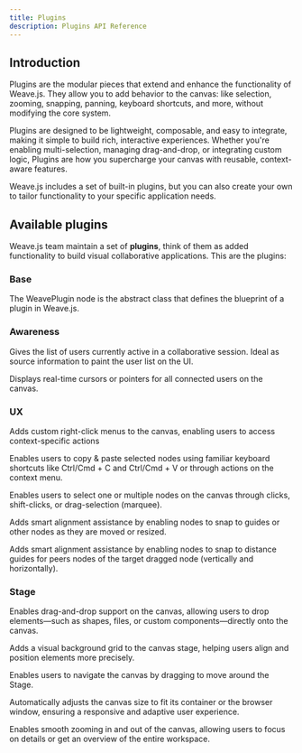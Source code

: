 ```yaml
---
title: Plugins
description: Plugins API Reference
---
```


## Introduction

Plugins are the modular pieces that extend and enhance the functionality of Weave.js.
They allow you to add behavior to the canvas: like selection, zooming, snapping, panning,
keyboard shortcuts, and more, without modifying the core system.

Plugins are designed to be lightweight, composable, and easy to integrate, making it simple
to build rich, interactive experiences. Whether you're enabling multi-selection, managing
drag-and-drop, or integrating custom logic, Plugins are how you supercharge your canvas with
reusable, context-aware features.

Weave.js includes a set of built-in plugins, but you can also create your own to tailor
functionality to your specific application needs.

## Available plugins

Weave.js team maintain a set of **plugins**, think of them as added functionality to
build visual collaborative applications. This are the plugins:

### Base

<Cards>

<Card href="/docs/sdk/api-reference/plugins/plugin" title='WeavePlugin'>

The WeavePlugin node is the abstract class that defines the blueprint of a plugin in Weave.js.

</Card>

</Cards>

### Awareness

<Cards>

<Card href="/docs/sdk/api-reference/plugins/connected-users" title='WeaveConnectedUsersPlugin'>

Gives the list of users currently active in a collaborative session. Ideal as source
information to paint the user list on the UI.

</Card>

<Card href="/docs/sdk/api-reference/plugins/users-pointers" title='WeaveUsersPointersPlugin'>

Displays real-time cursors or pointers for all connected users on the canvas.

</Card>

</Cards>

### UX

<Cards>

<Card href="/docs/sdk/api-reference/plugins/context-menu" title='WeaveContextMenuPlugin'>

Adds custom right-click menus to the canvas, enabling users to access context-specific
actions

</Card>

<Card href="/docs/sdk/api-reference/plugins/copy-paste-nodes" title='WeaveCopyPasteNodesPlugin'>

Enables users to copy & paste selected nodes using familiar keyboard shortcuts like
Ctrl/Cmd + C and Ctrl/Cmd + V or through actions on the context menu.

</Card>

<Card href="/docs/sdk/api-reference/plugins/nodes-selection" title='WeaveNodesSelectionPlugin'>

Enables users to select one or multiple nodes on the canvas through clicks,
shift-clicks, or drag-selection (marquee).

</Card>

<Card href="/docs/sdk/api-reference/plugins/nodes-edge-snapping" title='WeaveNodesEdgeSnappingPlugin'>

Adds smart alignment assistance by enabling nodes to snap to guides or other nodes as they
are moved or resized.

</Card>

<Card href="/docs/sdk/api-reference/plugins/nodes-distance-snapping" title='export class WeaveNodesDistanceSnappingPlugin extends WeavePlugin {
'>

Adds smart alignment assistance by enabling nodes to snap to distance guides for peers nodes of the
target dragged node (vertically and horizontally).

</Card>

</Cards>

### Stage

<Cards>

<Card href="/docs/sdk/api-reference/plugins/stage-drop-area" title='WeaveStageDropAreaPlugin'>

Enables drag-and-drop support on the canvas, allowing users to drop elements—such as
shapes, files, or custom components—directly onto the canvas.

</Card>

<Card href="/docs/sdk/api-reference/plugins/stage-grid" title='WeaveStageGridPlugin'>

Adds a visual background grid to the canvas stage, helping users align and position
elements more precisely.

</Card>

<Card href="/docs/sdk/api-reference/plugins/stage-panning" title='WeaveStagePanningPlugin'>

Enables users to navigate the canvas by dragging to move around the Stage.

</Card>

<Card href="/docs/sdk/api-reference/plugins/stage-resize" title='WeaveStageResizePlugin'>

Automatically adjusts the canvas size to fit its container or the browser window,
ensuring a responsive and adaptive user experience.

</Card>

<Card href="/docs/sdk/api-reference/plugins/stage-zoom" title='WeaveStageZoomPlugin'>

Enables smooth zooming in and out of the canvas, allowing users to focus on details
or get an overview of the entire workspace.

</Card>

</Cards>

